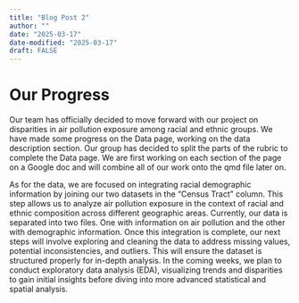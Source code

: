 ```yaml
---
title: "Blog Post 2"
author: ""
date: "2025-03-17"
date-modified: "2025-03-17"
draft: FALSE
---
```


# Our Progress
Our team has officially decided to move forward with our project on disparities in air pollution exposure among racial and ethnic groups. We have made some progress on the Data page, working on the data description section. Our group has decided to split the parts of the rubric to complete the Data page. We are first working on each section of the page on a Google doc and will combine all of our work onto the qmd file later on.

As for the data, we are focused on integrating racial demographic information by joining our two datasets in the "Census Tract" column. This step allows us to analyze air pollution exposure in the context of racial and ethnic composition across different geographic areas. Currently, our data is separated into two files. One with information on air pollution and the other with demographic information. Once this integration is complete, our next steps will involve exploring and cleaning the data to address missing values, potential inconsistencies, and outliers. This will ensure the dataset is structured properly for in-depth analysis. In the coming weeks, we plan to conduct exploratory data analysis (EDA), visualizing trends and disparities to gain initial insights before diving into more advanced statistical and spatial analysis.

